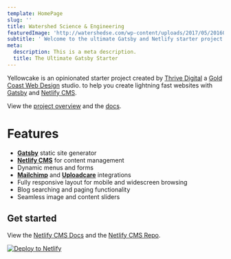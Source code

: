 ```yaml
---
template: HomePage
slug: ''
title: Watershed Science & Engineering
featuredImage: 'http://watershedse.com/wp-content/uploads/2017/05/20160406_110233.jpg'
subtitle: ' Welcome to the ultimate Gatsby and Netlify starter project.'
meta:
  description: This is a meta description.
  title: The Ultimate Gatsby Starter
---
```


Yellowcake is an opinionated starter project created by [Thrive Digital](https://thriveweb.com.au/) a [Gold Coast Web Design](https://thriveweb.com.au/) studio. to help you create lightning fast websites with [Gatsby](https://gatsbyjs.org) and [Netlify CMS](https://netlifycms.org).

View the [project overview](https://thriveweb.com.au/the-lab/yellowcake-gatsby-react-js-starter-project/) and the [docs](https://github.com/thriveweb/yellowcake/blob/master/README.md).

# Features

- **[Gatsby](https://gatsbyjs.org)** static site generator
- **[Netlify CMS](https://github.com/netlify/netlify-cms)** for content management
- Dynamic menus and forms
- **[Mailchimp](http://mailchimp.com)** and **[Uploadcare](https://uploadcare.com)** integrations
- Fully responsive layout for mobile and widescreen browsing
- Blog searching and paging functionality
- Seamless image and content sliders

## Get started

View the [Netlify CMS Docs](https://www.netlifycms.org/docs/) and the [Netlify CMS Repo](https://github.com/netlify/netlify-cms).

[![Deploy to Netlify](https://www.netlify.com/img/deploy/button.svg)](https://app.netlify.com/start/deploy?repository=https://github.com/thriveweb/yellowcake&stack=cms)
